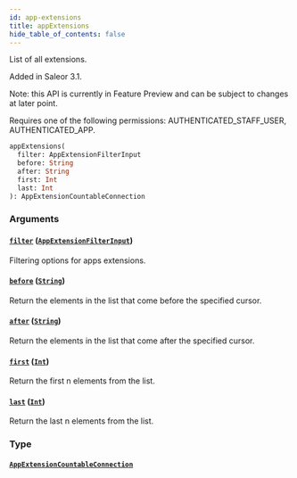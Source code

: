 ```yaml
---
id: app-extensions
title: appExtensions
hide_table_of_contents: false
---
```


List of all extensions.

Added in Saleor 3.1.

Note: this API is currently in Feature Preview and can be subject to changes at later point.

Requires one of the following permissions: AUTHENTICATED_STAFF_USER, AUTHENTICATED_APP.

```graphql
appExtensions(
  filter: AppExtensionFilterInput
  before: String
  after: String
  first: Int
  last: Int
): AppExtensionCountableConnection
```

### Arguments

#### [`filter`](#) ([`AppExtensionFilterInput`](../../../developer/api-reference/inputs/app-extension-filter-input))

Filtering options for apps extensions.

#### [`before`](#) ([`String`](../../../developer/api-reference/scalars/string))

Return the elements in the list that come before the specified cursor.

#### [`after`](#) ([`String`](../../../developer/api-reference/scalars/string))

Return the elements in the list that come after the specified cursor.

#### [`first`](#) ([`Int`](../../../developer/api-reference/scalars/int))

Return the first n elements from the list.

#### [`last`](#) ([`Int`](../../../developer/api-reference/scalars/int))

Return the last n elements from the list.

### Type

#### [`AppExtensionCountableConnection`](../../../developer/api-reference/objects/app-extension-countable-connection)
